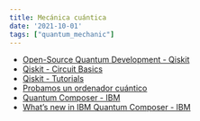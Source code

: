 ```yaml
---
title: Mecánica cuántica
date: '2021-10-01'
tags: ["quantum_mechanic"]
---
```


- [Open-Source Quantum Development - Qiskit](https://qiskit.org/)
- [Qiskit - Circuit Basics](https://qiskit.org/documentation/tutorials/circuits/01_circuit_basics.html)
- [Qiskit - Tutorials](https://github.com/Qiskit/qiskit-tutorials)
- [Probamos un ordenador cuántico](https://www.youtube.com/watch?v=8stprlSar_4)
- [Quantum Composer - IBM](https://quantum-computing.ibm.com/composer/files/new)
- [What’s new in IBM Quantum Composer - IBM](https://quantum-computing.ibm.com/composer/docs/iqx/new)
